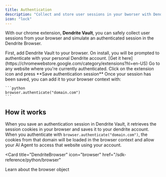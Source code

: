 ```yaml
---
title: Authentication
description: "Collect and store user sessions in your bworser with Dendrite Vault"
icon: "lock"
---
```



<BetaNote />

With our chrome extension, **Dendrite Vault**, you can safely collect user sessions from your browser and simulate an authenticated session in the Dendrite Browser.

<Steps>
  <Step title="Download the extension">
    First, add Dendrite Vault to your browser. On install, you will be prompted to authenticate
    with your personal Dendrite account. [Get it
    here](https://chromewebstore.google.com/category/extensions?hl=en-US)
  </Step>
  <Step title="Save auth session">
    Go to any website where you're currently authenticated. Click on the
    extension icon and press **Save authentication session**
  </Step>
  <Step title="Authenticate">
    Once your session has been saved, you can add it to your browser context
    with:

    ```python
    browser.authenticate("domain.com")
    ```

  </Step>
</Steps>

## How it works

When you save an authentication session in Dendrite Vault, it retrieves the session cookies in your browser and saves it to your dendrite account. When you authenticate with `browser.authenticate("domain.com")`, the cookies from that domain will be loaded in the browser context and allow your AI Agent to access that website using your account.

<Card
  title="DendriteBrowser"
  icon="browser"
  href="/sdk-reference/python/browser"
>
  Learn about the browser object
</Card>
